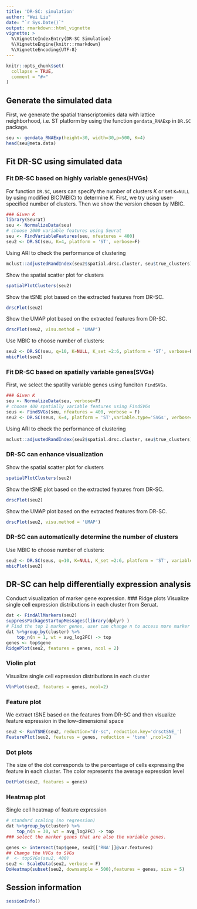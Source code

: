 ---
title: 'DR-SC: simulation'
author: "Wei Liu"
date: "`r Sys.Date()`"
output: rmarkdown::html_vignette
vignette: >
  %\VignetteIndexEntry{DR-SC Simulation}
  %\VignetteEngine{knitr::rmarkdown}
  %\VignetteEncoding{UTF-8}
---

```{r, include = FALSE}
knitr::opts_chunk$set(
  collapse = TRUE,
  comment = "#>"
)
```

## Generate the simulated data
First, we generate the spatial transcriptomics data with lattice neighborhood, i.e. ST platform by using the function `gendata_RNAExp` in `DR.SC` package.
```{r  eval=FALSE}
seu <- gendata_RNAExp(height=30, width=30,p=500, K=4)
head(seu@meta.data)
```
## Fit DR-SC using simulated data

### Fit DR-SC based on highly variable genes(HVGs)
For function `DR.SC`, users can specify the number of clusters $K$ or set `K=NULL` by using modified BIC(MBIC) to determine $K$. First, we try using user-specified number of clusters. Then we show the version chosen by MBIC.
```{r  eval=FALSE}
### Given K
library(Seurat)
seu <- NormalizeData(seu)
# choose 2000 variable features using Seurat
seu <- FindVariableFeatures(seu, nfeatures = 400)
seu2 <- DR.SC(seu, K=4, platform = 'ST', verbose=F)
```

Using ARI to check the performance of clustering
```{r  eval=FALSE}
mclust::adjustedRandIndex(seu2$spatial.drsc.cluster, seu$true_clusters)
```

Show the spatial scatter plot for clusters
```{r  eval=FALSE}
spatialPlotClusters(seu2)
```

Show the tSNE plot based on the extracted features from DR-SC.
```{r  eval=FALSE}
drscPlot(seu2)
```
Show the UMAP plot based on the extracted features from DR-SC.
```{r  eval=FALSE}
drscPlot(seu2, visu.method = 'UMAP')
```

Use MBIC to choose number of clusters:
```{r  eval=FALSE}
seu2 <- DR.SC(seu, q=10, K=NULL, K_set =2:6, platform = 'ST', verbose=F)
mbicPlot(seu2)
```




### Fit DR-SC based on spatially variable genes(SVGs)
First, we select the spatilly variable genes using funciton `FindSVGs`.
```{r  eval=FALSE}
### Given K
seu <- NormalizeData(seu, verbose=F)
# choose 400 spatially variable features using FindSVGs
seus <- FindSVGs(seu, nfeatures = 400, verbose = F)
seu2 <- DR.SC(seus, K=4, platform = 'ST',variable.type='SVGs', verbose=F)
```

Using ARI to check the performance of clustering
```{r  eval=FALSE}
mclust::adjustedRandIndex(seu2$spatial.drsc.cluster, seu$true_clusters)
```
### DR-SC can enhance visualization
Show the spatial scatter plot for clusters
```{r  eval=FALSE}
spatialPlotClusters(seu2)
```

Show the tSNE plot based on the extracted features from DR-SC.
```{r  eval=FALSE}
drscPlot(seu2)
```
Show the UMAP plot based on the extracted features from DR-SC.
```{r  eval=FALSE}
drscPlot(seu2, visu.method = 'UMAP')
```

### DR-SC can automatically determine the number of clusters
Use MBIC to choose number of clusters:
```{r  eval=FALSE}
seu2 <- DR.SC(seus, q=10, K=NULL, K_set =2:6, platform = 'ST', variable.type='SVGs', verbose=F)
mbicPlot(seu2)
```




## DR-SC can help differentially expression analysis 
Conduct visualization of marker gene expression.
### Ridge plots 
Visualize single cell expression distributions in each cluster from Seruat.
```{r  eval=FALSE}
dat <- FindAllMarkers(seu2)
suppressPackageStartupMessages(library(dplyr) )
# Find the top 1 marker genes, user can change n to access more marker genes
dat %>%group_by(cluster) %>%
    top_n(n = 1, wt = avg_log2FC) -> top
genes <- top$gene
RidgePlot(seu2, features = genes, ncol = 2)
```
### Violin plot
Visualize single cell expression distributions in each cluster
```{r  eval=FALSE}
VlnPlot(seu2, features = genes, ncol=2)
```
### Feature plot
We extract tSNE based on the features from DR-SC and then visualize feature expression in the low-dimensional space
 
```{r  eval=FALSE}
seu2 <- RunTSNE(seu2, reduction="dr-sc", reduction.key='drsctSNE_')
FeaturePlot(seu2, features = genes, reduction = 'tsne' ,ncol=2)

```


### Dot plots 
The size of the dot corresponds to the percentage of cells expressing the
feature in each cluster. The color represents the average expression level
```{r  eval=FALSE}
DotPlot(seu2, features = genes)
```

### Heatmap plot
Single cell heatmap of feature expression
```{r  eval=FALSE}
# standard scaling (no regression)
dat %>%group_by(cluster) %>%
    top_n(n = 30, wt = avg_log2FC) -> top
### select the marker genes that are also the variable genes.

genes <- intersect(top$gene, seu2[['RNA']]@var.features)
## Change the HVGs to SVGs
#  <- topSVGs(seu2, 400)
seu2 <- ScaleData(seu2, verbose = F)
DoHeatmap(subset(seu2, downsample = 500),features = genes, size = 5)
```



## Session information
```{r  eval=FALSE}
sessionInfo()
```
